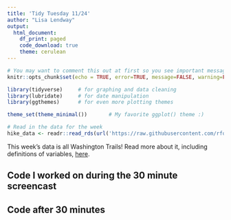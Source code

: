 ```yaml
---
title: 'Tidy Tuesday 11/24'
author: "Lisa Lendway"
output: 
  html_document:
    df_print: paged
    code_download: true
    theme: cerulean
---
```


```r
# You may want to comment this out at first so you see important messages and warnings
knitr::opts_chunk$set(echo = TRUE, error=TRUE, message=FALSE, warning=FALSE)
```

```r
library(tidyverse)     # for graphing and data cleaning
library(lubridate)     # for date manipulation
library(ggthemes)      # for even more plotting themes

theme_set(theme_minimal())       # My favorite ggplot() theme :)
```

```r
# Read in the data for the week
hike_data <- readr::read_rds(url('https://raw.githubusercontent.com/rfordatascience/tidytuesday/master/data/2020/2020-11-24/hike_data.rds'))
```

This week's data is all Washington Trails! Read more about it, including definitions of variables, [here](https://github.com/rfordatascience/tidytuesday/tree/master/data/2020/2020-11-24). 

## Code I worked on during the 30 minute screencast


## Code after 30 minutes

